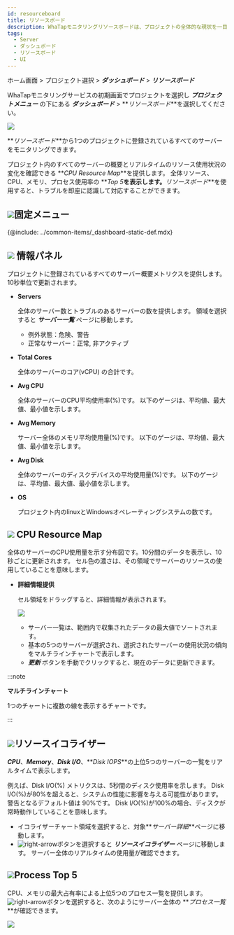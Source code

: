 ```yaml
---
id: resourceboard
title: リソースボード
description: WhaTapモニタリングリソースボードは、プロジェクトの全体的な現状を一目で把握するための機能を提供します。
tags:
  - Server
  - ダッシュボード
  - リソースボード
  - UI
---
```


ホーム画面 > プロジェクト選択 > **_ダッシュボード_** > **_リソースボード_**

WhaTapモニタリングサービスの初期画面でプロジェクトを選択し **_プロジェクトメニュー_** の下にある **_ダッシュボード_** > **_リソースボード_**を選択してください。

![](/img/server-resourceboard.png)

**_リソースボード_**から1つのプロジェクトに登録されているすべてのサーバーをモニタリングできます。 

プロジェクト内のすべてのサーバーの概要とリアルタイムのリソース使用状況の変化を確認できる **_CPU Resource Map_**を提供します。 全体リソース、CPU、メモリ、プロセス使用率の **_Top 5_**を表示します。**_リソースボード_**を使用すると、トラブルを即座に認識して対応することができます。

## ![](/img/number-01.png)固定メニュー

{@include: ../common-items/_dashboard-static-def.mdx}

## ![](/img/number-02.png) 情報パネル

プロジェクトに登録されているすべてのサーバー概要メトリクスを提供します。10秒単位で更新されます。

-   **Servers**  

    全体のサーバー数とトラブルのあるサーバーの数を提供します。 領域を選択すると **_サーバー一覧_** ページに移動します。

    -   例外状態：<span class='vslow'>危険</span>、<span class='slow'>警告</span>
    -   正常なサーバー：<span class='snormal'>正常</span>, <span class='k8s-normal'>非アクティブ</span>

-   **Total Cores**  

    全体のサーバーのコア(vCPU) の合計です。

-   **Avg CPU**  

    全体のサーバーのCPU平均使用率(%)です。 以下のゲージは、平均値、最大値、最小値を示します。

-   **Avg Memory**  

    サーバー全体のメモリ平均使用量(%)です。 以下のゲージは、平均値、最大値、最小値を示します。

-   **Avg Disk**  

    全体のサーバーのディスクデバイスの平均使用量(%)です。 以下のゲージは、平均値、最大値、最小値を示します。

-   **OS**  

    プロジェクト内のlinuxとWindowsオペレーティングシステムの数です。

## ![](/img/number-03.png) CPU Resource Map

全体のサーバーのCPU使用量を示す分布図です。10分間のデータを表示し、10秒ごとに更新されます。 セル色の濃さは、その領域でサーバーのリソースの使用していることを意味します。

-   **詳細情報提供**

    セル領域をドラッグすると、詳細情報が表示されます。

    ![](https://img.whatap.io/media/images/Screenshot_2021-03-17_server_14861_-_Server_Monitoring18.png)

    -   サーバー一覧は、範囲内で収集されたデータの最大値でソートされます。
    -   基本の5つのサーバーが選択され、選択されたサーバーの使用状況の傾向をマルチラインチャートで表示します。
    -   **_更新_** ボタンを手動でクリックすると、現在のデータに更新できます。 

:::note

**マルチラインチャート**

1つのチャートに複数の線を表示するチャートです。

:::

## ![](/img/number-04.png)リソースイコライザー

**_CPU_**、**_Memory_**、**_Disk I/O_**、**_Disk IOPS_**の上位5つのサーバーの一覧をリアルタイムで表示します。

例えば、Disk I/O(%) メトリクスは、5秒間のディスク使用率を示します。 Disk I/O(%)が80%を超えると、システムの性能に影響を与える可能性があります。警告となるデフォルト値は 90%です。 Disk I/O(%)が100%の場合、ディスクが常時動作していることを意味します。

-   イコライザーチャート領域を選択すると、対象**_サーバー詳細_**ページに移動します。 
-   ![right-arrow](/img/right-arrow.svg)ボタンを選択すると **_リソースイコライザー_** ページに移動します。 サーバー全体のリアルタイムの使用量が確認できます。

## ![](/img/number-05.png)Process Top 5

CPU、メモリの最大占有率による上位5つのプロセス一覧を提供します。 ![right-arrow](/img/right-arrow.svg)ボタンを選択すると、次のようにサーバー全体の **_プロセス一覧_**が確認できます。 

![](https://img.whatap.io/media/images/processlist_detail.png)
